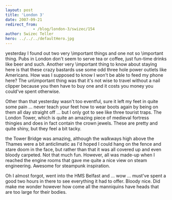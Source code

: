 ```yaml
---
layout: post
title: 'London 3'
date: 2007-09-21
redirect_from: 
            - /blog/london-3/swizec/154
author: Swizec Teller
hero: ../../../defaultHero.jpg
---
```

yesterday I found out two very \\important things and one not so \\important thing. Pubs in London don't seem to serve tea or coffee, just fun-time drinks like beer and such. Another very \\important thing to know about staying here is that these crazy bastards use some odd three hole power outlets like Americans. How was I supposed to know I won't be able to feed my phone here? The un\\important thing was that it's not wise to travel without a nail clipper because you then have to buy one and it costs you money you could've spent otherwise.

Other than that yesterday wasn't too eventful, sure it left my feet in quite some pain ... never teach your feet how to wear boots again by being on them all day straight off ... but I only got to see like three tourist traps. The London Tower, which is quite an amazing piece of medieval fortress thingies and does in fact contain the crown jewels. These are pretty and quite shiny, but they feel a bit tacky.

the Tower Bridge was amazing, although the walkways high above the Thames were a bit anticlimatic as I'd hoped I could hang on the fence and stare doom in the face, but rather than that it was all covered up and even bloody carpeted. Not that much fun. However, all was made-up when I reached the engine rooms that gave me quite a nice view on steam engineering. Awesome for steampunk inspiration.

Oh I almost forgot, went into the HMS Belfast and ... wow ... must've spent a good two hours in there to see everything it had to offer. Bloody nice. Did make me wonder however how come all the manniquins have heads that are too large for their bodies.